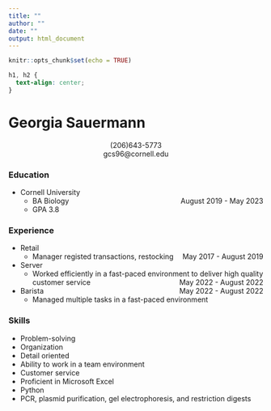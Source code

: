 ```yaml
---
title: ""
author: ""
date: ""
output: html_document
---
```


```r
knitr::opts_chunk$set(echo = TRUE)
```

```css
h1, h2 {
  text-align: center;
}
```
# **Georgia Sauermann** 

<center> (206)643-5773 </center>
<center> gcs96@cornell.edu </center>

### **Education**
* Cornell University  
    * BA Biology [August 2019 - May 2023]{style="float:right"} 
    * GPA 3.8


### **Experience**
* Retail
    * Manager registed transactions, restocking [May 2017 - August 2019]{style="float:right"} 
* Server
    * Worked efficiently in a fast-paced environment to deliver high quality customer service [May 2022 - August 2022]{style="float:right"} 
* Barista [May 2022 - August 2022]{style="float:right"} 
    * Managed multiple tasks in a fast-paced environment


### **Skills**

* Problem-solving
* Organization
* Detail oriented
* Ability to work in a team environment
* Customer service
* Proficient in Microsoft Excel
* Python
* PCR, plasmid purification, gel electrophoresis, and restriction digests
